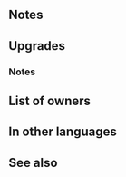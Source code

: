 {{Weapon Infobox
|tagid=SID_冷笑の遊弓
|intID=3317
|userVersion1=Bow
|userVersion2=Arrow
|exclusive=1
|weaponType=Bow
|cost=400
|might=14
|range=2
|effectiveness=Flying
|effect=Effective against flying foes. At start of combat, if unit's HP ≥ 25%, grants Atk/Spd+5 to unit during combat and unit deals +7 damage.
|statModifiers=0,14,0,0,0
|required=-
|refinePaths=default
|refineSP=400
|refineMedals=500
|refineDews=200
|tagidExtraSkill1=一
|effectSkill1=If unit initiates combat or is within 2 spaces of an ally, inflicts Spd/Def-5 on foe during combat and inflicts penalty on foe's Spd/Def during combat = current bonus on each of foe's stats × 2. (Example: if foe has +7 bonus to Spd, inflicts Spd-19, for a net penalty of Spd-12.) Calculates each stat penalty independently.
|iconSkill1=Snide Bow W.png
|properties=
}}
==Notes==
{{Effective damage bonus|flying}}
{{Temporary buffs}}
{{FixedDamage|7}}
==Upgrades==
{{Weapon Upgrade List}}
===Notes===
{{IfUnitInitiates}}
{{TemporaryDebufffromBonus|source=the foe}}
==List of owners==
{{Skill Hero List}}
==In other languages==
{{OtherLanguages
|japanese=冷笑の遊弓
|german=Sarkasmusbogen
|spanishEU=Arco sarcástico
|spanishLA=Arco sarcástico
|french=Arc narquois
|italian=Arco beffardo
|chineseTW=冷笑的遊弓
|portuguese=Arco sarcástico
}}
==See also==
{{See also skills|cond=Description LIKE '%penalty on foe_s%current bonus on each of foe_s stats × 2%'}}
{{Weapons Navbox}}